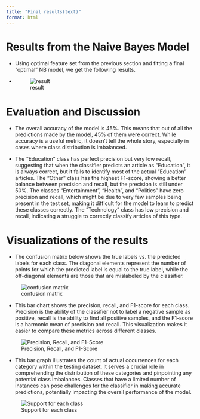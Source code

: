 ```yaml
---
title: "Final results(text)"
format: html
---
```


# Results from the Naive Bayes Model

- Using optimal feature set from the previous section and fitting a final “optimal” NB model, we get the following results.


- ![result](./images/text_result.png)


# Evaluation and Discussion

- The overall accuracy of the model is 45%. This means that out of all the predictions made by the model, 45% of them were correct. While accuracy is a useful metric, it doesn't tell the whole story, especially in cases where class distribution is imbalanced.

- The "Education" class has perfect precision but very low recall, suggesting that when the classifier predicts an article as "Education", it is always correct, but it fails to identify most of the actual "Education" articles. The "Other" class has the highest F1-score, showing a better balance between precision and recall, but the precision is still under 50%. The classes "Entertainment", "Health", and "Politics" have zero precision and recall, which might be due to very few samples being present in the test set, making it difficult for the model to learn to predict these classes correctly. The "Technology" class has low precision and recall, indicating a struggle to correctly classify articles of this type.


# Visualizations of the results

- The confusion matrix below shows the true labels vs. the predicted labels for each class. The diagonal elements represent the number of points for which the predicted label is equal to the true label, while the off-diagonal elements are those that are mislabeled by the classifier.

![confusion matrix](./images/confusion_text.png)

- This bar chart shows the precision, recall, and F1-score for each class. Precision is the ability of the classifier not to label a negative sample as positive, recall is the ability to find all positive samples, and the F1-score is a harmonic mean of precision and recall. This visualization makes it easier to compare these metrics across different classes.

![Precision, Recall, and F1-Score](./images/vis_text.png)

- This bar graph illustrates the count of actual occurrences for each category within the testing dataset. It serves a crucial role in comprehending the distribution of these categories and pinpointing any potential class imbalances. Classes that have a limited number of instances can pose challenges for the classifier in making accurate predictions, potentially impacting the overall performance of the model.

![Support for each class](./images/text_support.png)
